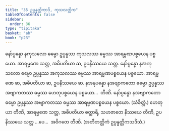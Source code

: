 ```yaml
---
title: "35 ဥပ္ပန္နတ္တိကာဒိ, ကုသလတ္တိက"
tableOfContents: false
sidebar:
  order: 36
type: "tipitaka"
basket: "ab"
book: "p23"
---
```



<DynamicBreadcrumb />

<Division number="44" book="p23" e="ch" v="40" p="416">

<Paragraph number="138" book="p23">
နော်ပ္ပန္နော နကုသလော ဓမ္မော ဥပ္ပန္နဿ ကုသလဿ ဓမ္မဿ အာရမ္မဏပစ္စယေန ပစ္စယော. အာရမ္မဏေ သတ္တ, အဓိပတိယာ ဆ, ဥပနိဿယေ သတ္တ.
</Paragraph>

<Paragraph number="139" book="p23">
နော်ပ္ပန္နော နအကုသလော ဓမ္မော ဥပ္ပန္နဿ အကုသလဿ ဓမ္မဿ အာရမ္မဏပစ္စယေန ပစ္စယော. အာရမ္မဏေ ဆ, အဓိပတိယာ ဆ, ဥပနိဿယေ ဆ.
</Paragraph>

<Paragraph number="140" book="p23">
နအနုပန္နော နအဗျာကတော ဓမ္မော ဥပ္ပန္နဿ အဗျာကတဿ ဓမ္မဿ ဟေတုပစ္စယေန ပစ္စယော…  တီဏိ.
</Paragraph>

<Paragraph number="141" book="p23">
နော်ပ္ပန္နော နအဗျာကတော ဓမ္မော ဥပ္ပန္နဿ အဗျာကတဿ ဓမ္မဿ အာရမ္မဏပစ္စယေန ပစ္စယော. (သံခိတ္တံ.)
</Paragraph>

<Paragraph number="142" book="p23">
ဟေတုယာ တီဏိ, အာရမ္မဏေ သတ္တ, အဓိပတိယာ စတ္တာရိ, သဟဇာတေ နိဿယေ တီဏိ, ဥပနိဿယေ သတ္တ …ပေ…  အဝိဂတေ တီဏိ.

</Paragraph>
</Division>

<Paragraph number="143" type="center" book="p23">
(အတီတတ္တိကံ ဥပ္ပန္နတ္တိကသဒိသံ.)
</Paragraph>